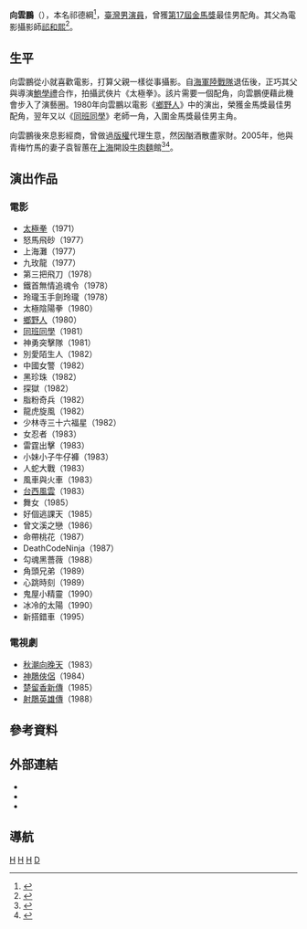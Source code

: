 {{藝人
|姓名 = 向雲鵬
|類型 = 男演員
|圖片 = 
|圖片尺寸 =
|圖片簡介 =
|羅馬拼音 = Wan-Pang Heung
|英文名 =
|暱稱 =
|本名 = 祁德綱
|國籍 = {{ROC}}
|籍貫 = [[江蘇|江蘇]][[盐城市|盐城市]]
|出生日期 = {{birth_year_and_age|1951}}
|出生地點 = {{TWN}}
|逝世日期 = 
|逝世地點 = 
|職業 = [[演員|演員]]
|語言 = 
|教育程度 = 
|配偶 = {{marriage|袁智蕙|1974}}
|兒女 = 祁建豪 祁建鑫
|父母 = 父：[[祁和熙|祁和熙]]
|出道地點 = 台灣
|出道作 = 《太極拳》
|出道日期 = 1971
|代表作 = 《[[鄉野人|鄉野人]]》<br>《[[同班同學|同班同學]]》
|活躍年代 = 1971-1995
|唱片公司 =
|經紀公司 =
|網站 = 
|獎項 = {{awards|name=[[金馬獎|金馬獎]] |award=最佳男配角 |year=1980年 |title=《鄉野人》 |role=}}
|IMDb = 3258547
|音樂專輯 =
|電影 =
}}

'''向雲鵬'''（{{bd|1951年|CatIdx=W}}），本名祁德綱<ref>{{cite news|title=賣牛肉麵 讓向雲鵬賺回人生|url=http://pro.udnjob.com/mag2/pro/storypage.jsp?f_ART_ID=41630|author=張嘉倫|accessdate=2014-03-04|newspaper=聯合新聞網|date=2008-06-12|archive-date=2019-05-14|archive-url=https://web.archive.org/web/20190514194314/http://pro.udnjob.com/mag2/pro/storypage.jsp?f_ART_ID=41630|dead-url=no}}</ref>，[[臺灣|臺灣]][[男演員|男演員]]，曾獲[[第17屆金馬獎|第17屆金馬獎]]最佳男配角。其父為電影攝影師[[祁和熙|祁和熙]]<ref>{{cite web|title=祁和熙 - 財團法人國家電影資料館|url=http://www.ctfa.org.tw/filmmaker/content.php?id=651|accessdate=2014-03-04|newspaper=|date=|archive-date=2019-05-14|archive-url=https://web.archive.org/web/20190514231248/http://www.ctfa.org.tw/filmmaker/content.php?id=651|dead-url=no}}</ref>。

==生平==
向雲鵬從小就喜歡電影，打算父親一樣從事攝影。自[[海軍陸戰隊|海軍陸戰隊]]退伍後，正巧其父與導演[[鮑學禮|鮑學禮]]合作，拍攝武俠片《太極拳》。該片需要一個配角，向雲鵬便藉此機會步入了演藝圈。1980年向雲鵬以電影《[[鄉野人|鄉野人]]》中的演出，榮獲金馬獎最佳男配角，翌年又以《[[同班同學|同班同學]]》老師一角，入圍金馬獎最佳男主角。

向雲鵬後來息影經商，曾做過[[版權|版權]]代理生意，然因酗酒散盡家財。2005年，他與青梅竹馬的妻子袁智蕙在[[上海|上海]]開設[[牛肉麵|牛肉麵]]館<ref>{{cite news|title=徵文：賣牛肉麵的「影帝」|url=http://www.shanghai-taiwan.org/chs/newsdetail.aspx?id=27004|author=葛鳳章|accessdate=2014-03-04|newspaper=上海與台灣|date=2009-02-18|deadurl=yes|archiveurl=https://web.archive.org/web/20140304134330/http://www.shanghai-taiwan.org/chs/newsdetail.aspx?id=27004|archivedate=2014-03-04}}</ref><ref>{{cite news|title=30年前最佳男配角　向雲鵬賣牛肉麵|url=http://news.tvbs.com.tw/entry/334012|accessdate=2014-03-04|newspaper=TVBS|date=2007-02-18|archive-date=2019-05-17|archive-url=https://web.archive.org/web/20190517082859/https://news.tvbs.com.tw/entry/334012|dead-url=no}}</ref>。

==演出作品==
===電影===
*[[太極拳|太極拳]]（1971）
*怒馬飛砂（1977）
*上海灘（1977）
*九玫龍（1977）
*第三把飛刀（1978）
*鐵首無情追魂令（1978）
*玲瓏玉手劍玲瓏（1978）
*太極陰陽拳（1980）
*[[鄉野人|鄉野人]]（1980）
*[[同班同學|同班同學]]（1981）
*神勇突擊隊（1981）
*別愛陌生人（1982）
*中國女警（1982）
*黑珍珠（1982）
*探獄（1982）
*脂粉奇兵（1982）
*龍虎旋風（1982）
*少林寺三十六福星（1982）
*女忍者（1983）
*雷霆出擊（1983）
*小妹小子牛仔褲（1983）
*人蛇大戰（1983）
*風車與火車（1983）
*[[台西風雲|台西風雲]]（1983）
*舞女（1985）
*好個逃課天（1985）
*曾文溪之戀（1986）
*命帶桃花（1987）
*DeathCodeNinja（1987）
*勾魂黑薔薇（1988）
*角頭兄弟（1989）
*心跳時刻（1989）
*鬼屋小精靈（1990）
*冰冷的太陽（1990）
*新搭錯車（1995）

===電視劇===
*[[秋潮向晚天|秋潮向晚天]]（1983）
*[[神鵰俠侶|神鵰俠侶]]（1984）
*[[楚留香新傳|楚留香新傳]]（1985）
*[[射鵰英雄傳|射鵰英雄傳]]（1988）


==參考資料==
{{reflist}}

==外部連結==
*{{imdb name|3258547}}{{en}}
*{{Hkmdb name|10374}}
*{{Mtime people|1313667}}

==導航==
{{金馬獎最佳男配角|第17屆}}

{{DEFAULTSORT:Chi祁}}
[[Category:金馬獎最佳男配角獲得者|H]]
[[Category:臺灣電影男演員|H]]
[[Category:臺灣電視男演員|H]]
[[Category:祁姓|D]]